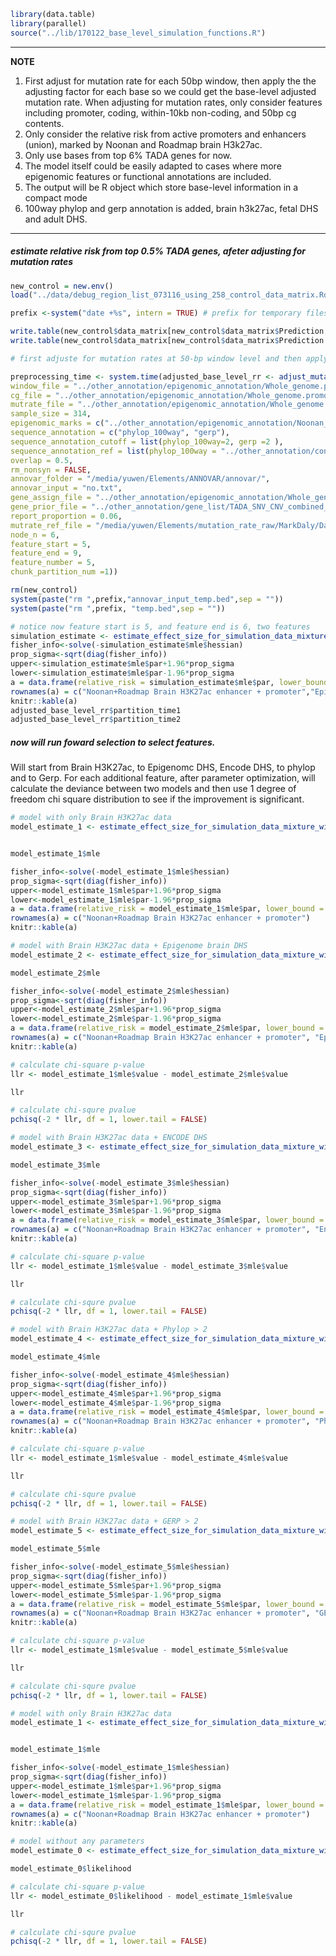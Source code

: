 

```r
library(data.table)
library(parallel)
source("../lib/170122_base_level_simulation_functions.R")

```

***
**NOTE**

1. First adjust for mutation rate for each 50bp window, then apply the the adjusting factor for each base so we could get the base-level adjusted mutation rate. When adjusting for mutation rates, only consider features including promoter, coding, within-10kb non-coding, and 50bp cg contents.
2. Only consider the relative risk from active promoters and enhancers (union), marked by Noonan and Roadmap brain H3k27ac. 
3. Only use bases from top 6% TADA genes for now.
4. The model itself could be easily adapted to cases where more epigenomic features or functional annotations are included. 
5. The output will be R object which store base-level information in a compact mode
6. 100way phylop and gerp annotation is added, brain h3k27ac, fetal DHS and adult DHS.

***


##### estimate relative risk from top 0.5% TADA genes, afeter adjusting for mutation rates

```r
new_control = new.env()
load("../data/debug_region_list_073116_using_258_control_data_matrix.Rdata", new_control)

prefix <-system("date +%s", intern = TRUE) # prefix for temporary files that will be deleted at the end of the pipeline

write.table(new_control$data_matrix[new_control$data_matrix$Prediction == "dnv_proband" & new_control$data_matrix$Type == "SNV",c(1,2,3,7)], paste(prefix,"temp.bed",sep = ""), col.names = FALSE, row.names = FALSE, sep = "\t", quote = FALSE)
write.table(new_control$data_matrix[new_control$data_matrix$Prediction == "dnv_proband" ,c(1:5,8,7)], paste(prefix,"annovar_input_temp.bed",sep = ""), col.names = FALSE, row.names = FALSE, sep = "\t", quote = FALSE)

# first adjuste for mutation rates at 50-bp window level and then apply the scaling factor to each base of noncoding regions of selected top percentage of TADA genes.

preprocessing_time <- system.time(adjusted_base_level_rr <- adjust_mutation_rate_window_to_base_compact_more_feature_v2(mut_file = paste(prefix,"temp.bed",sep = ""),
window_file = "../other_annotation/epigenomic_annotation/Whole_genome.promoter_yanyu_10kb_exons_no_utr_no_na_genes.50bp_window.bed",
cg_file = "../other_annotation/epigenomic_annotation/Whole_genome.promoter_yanyu_10kb_exons_no_utr_no_na_genes.50bp_window.bed.fasta.cg",
mutrate_file = "../other_annotation/epigenomic_annotation/Whole_genome.promoter_yanyu_10kb_exons_no_utr_no_na_genes.50bp_window.bed.mutrate",
sample_size = 314,
epigenomic_marks = c("../other_annotation/epigenomic_annotation/Noonan_brain_roadmap_union.bed","../other_annotation/epigenomic_annotation/Epigenome_E081_E082_intersection.bed","../other_annotation/epigenomic_annotation/encode_DHS_union.bed"),
sequence_annotation = c("phylop_100way", "gerp"), 
sequence_annotation_cutoff = list(phylop_100way=2, gerp =2 ), 
sequence_annotation_ref = list(phylop_100way = "../other_annotation/conservation_annotation/hg19.100way.phyloP100way.bw", gerp = "../other_annotation/conservation_annotation/hg19_gerp_score.bw"),
overlap = 0.5,
rm_nonsyn = FALSE,
annovar_folder = "/media/yuwen/Elements/ANNOVAR/annovar/",
annovar_input = "no.txt",
gene_assign_file = "../other_annotation/epigenomic_annotation/Whole_genome.promoter_yanyu_10kb_exons_no_utr_no_na_genes.50bp_window.bed_genename.bed",
gene_prior_file = "../other_annotation/gene_list/TADA_SNV_CNV_combined_Feb7_tadaname_null_PPA_p0_0.94.txt",
report_proportion = 0.06,
mutrate_ref_file = "/media/yuwen/Elements/mutation_rate_raw/MarkDaly/Daly_mutrate.bw",
node_n = 6,
feature_start = 5,
feature_end = 9,
feature_number = 5, 
chunk_partition_num =1))

rm(new_control)
system(paste("rm ",prefix,"annovar_input_temp.bed",sep = ""))
system(paste("rm ",prefix, "temp.bed",sep = ""))

```



```r
# notice now feature start is 5, and feature end is 6, two features 
simulation_estimate <- estimate_effect_size_for_simulation_data_mixture_with_categorization_for_compact_data(data = adjusted_base_level_rr$base_info, feature_start = 5, feature_end = 9, feature_number = 5, gene_prior_file = "../other_annotation/gene_list/TADA_SNV_CNV_combined_Feb7_tadaname_null_PPA_p0_0.94.txt", sample_size = 314)
fisher_info<-solve(-simulation_estimate$mle$hessian)
prop_sigma<-sqrt(diag(fisher_info))
upper<-simulation_estimate$mle$par+1.96*prop_sigma
lower<-simulation_estimate$mle$par-1.96*prop_sigma
a = data.frame(relative_risk = simulation_estimate$mle$par, lower_bound = lower, upper_bournd = upper)
rownames(a) = c("Noonan+Roadmap Brain H3K27ac enhancer + promoter","Epigenome_DHS", "ENCODE_DHS", "Phylop>2", "Gerp>2")
knitr::kable(a)
adjusted_base_level_rr$partition_time1
adjusted_base_level_rr$partition_time2

```


##### now will run foward selection to select features.
Will start from Brain H3K27ac, to Epigenomc DHS, Encode DHS, to phylop and to Gerp.
For each additional feature, after parameter optimization, will calculate the deviance between two models and then use 1 degree of freedom chi square distribution to see if the improvement is significant. 

```r
# model with only Brain H3K27ac data
model_estimate_1 <- estimate_effect_size_for_simulation_data_mixture_with_categorization_for_compact_data_model_selection(data = adjusted_base_level_rr$base_info, features = c(1), gene_prior_file = "../other_annotation/gene_list/TADA_SNV_CNV_combined_Feb7_tadaname_null_PPA_p0_0.94.txt", sample_size = 314)


model_estimate_1$mle

fisher_info<-solve(-model_estimate_1$mle$hessian)
prop_sigma<-sqrt(diag(fisher_info))
upper<-model_estimate_1$mle$par+1.96*prop_sigma
lower<-model_estimate_1$mle$par-1.96*prop_sigma
a = data.frame(relative_risk = model_estimate_1$mle$par, lower_bound = lower, upper_bournd = upper)
rownames(a) = c("Noonan+Roadmap Brain H3K27ac enhancer + promoter")
knitr::kable(a)

# model with Brain H3K27ac data + Epigenome brain DHS
model_estimate_2 <- estimate_effect_size_for_simulation_data_mixture_with_categorization_for_compact_data_model_selection(data = adjusted_base_level_rr$base_info, features = c(1,2), gene_prior_file = "../other_annotation/gene_list/TADA_SNV_CNV_combined_Feb7_tadaname_null_PPA_p0_0.94.txt", sample_size = 314)

model_estimate_2$mle

fisher_info<-solve(-model_estimate_2$mle$hessian)
prop_sigma<-sqrt(diag(fisher_info))
upper<-model_estimate_2$mle$par+1.96*prop_sigma
lower<-model_estimate_2$mle$par-1.96*prop_sigma
a = data.frame(relative_risk = model_estimate_2$mle$par, lower_bound = lower, upper_bournd = upper)
rownames(a) = c("Noonan+Roadmap Brain H3K27ac enhancer + promoter", "Epigenome DHS")
knitr::kable(a)

```

```r
# calculate chi-square p-value 
llr <- model_estimate_1$mle$value - model_estimate_2$mle$value

llr

# calculate chi-squre pvalue
pchisq(-2 * llr, df = 1, lower.tail = FALSE)

```


```r

# model with Brain H3K27ac data + ENCODE DHS
model_estimate_3 <- estimate_effect_size_for_simulation_data_mixture_with_categorization_for_compact_data_model_selection(data = adjusted_base_level_rr$base_info, features = c(1,3), gene_prior_file = "../other_annotation/gene_list/TADA_SNV_CNV_combined_Feb7_tadaname_null_PPA_p0_0.94.txt", sample_size = 314)

model_estimate_3$mle

fisher_info<-solve(-model_estimate_3$mle$hessian)
prop_sigma<-sqrt(diag(fisher_info))
upper<-model_estimate_3$mle$par+1.96*prop_sigma
lower<-model_estimate_3$mle$par-1.96*prop_sigma
a = data.frame(relative_risk = model_estimate_3$mle$par, lower_bound = lower, upper_bournd = upper)
rownames(a) = c("Noonan+Roadmap Brain H3K27ac enhancer + promoter", "Encode DHS")
knitr::kable(a)


```

```r
# calculate chi-square p-value 
llr <- model_estimate_1$mle$value - model_estimate_3$mle$value

llr

# calculate chi-squre pvalue
pchisq(-2 * llr, df = 1, lower.tail = FALSE)
```

```r

# model with Brain H3K27ac data + Phylop > 2
model_estimate_4 <- estimate_effect_size_for_simulation_data_mixture_with_categorization_for_compact_data_model_selection(data = adjusted_base_level_rr$base_info, features = c(1,4), gene_prior_file = "../other_annotation/gene_list/TADA_SNV_CNV_combined_Feb7_tadaname_null_PPA_p0_0.94.txt", sample_size = 314)

model_estimate_4$mle

fisher_info<-solve(-model_estimate_4$mle$hessian)
prop_sigma<-sqrt(diag(fisher_info))
upper<-model_estimate_4$mle$par+1.96*prop_sigma
lower<-model_estimate_4$mle$par-1.96*prop_sigma
a = data.frame(relative_risk = model_estimate_4$mle$par, lower_bound = lower, upper_bournd = upper)
rownames(a) = c("Noonan+Roadmap Brain H3K27ac enhancer + promoter", "PhyloP > 2")
knitr::kable(a)
```

```r
# calculate chi-square p-value 
llr <- model_estimate_1$mle$value - model_estimate_4$mle$value

llr

# calculate chi-squre pvalue
pchisq(-2 * llr, df = 1, lower.tail = FALSE)

```


```r

# model with Brain H3K27ac data + GERP > 2
model_estimate_5 <- estimate_effect_size_for_simulation_data_mixture_with_categorization_for_compact_data_model_selection(data = adjusted_base_level_rr$base_info, features = c(1,5), gene_prior_file = "../other_annotation/gene_list/TADA_SNV_CNV_combined_Feb7_tadaname_null_PPA_p0_0.94.txt", sample_size = 314)

model_estimate_5$mle

fisher_info<-solve(-model_estimate_5$mle$hessian)
prop_sigma<-sqrt(diag(fisher_info))
upper<-model_estimate_5$mle$par+1.96*prop_sigma
lower<-model_estimate_5$mle$par-1.96*prop_sigma
a = data.frame(relative_risk = model_estimate_5$mle$par, lower_bound = lower, upper_bournd = upper)
rownames(a) = c("Noonan+Roadmap Brain H3K27ac enhancer + promoter", "GERP > 2")
knitr::kable(a)
```

```r
# calculate chi-square p-value 
llr <- model_estimate_1$mle$value - model_estimate_5$mle$value

llr

# calculate chi-squre pvalue
pchisq(-2 * llr, df = 1, lower.tail = FALSE)

```


```r
# model with only Brain H3K27ac data
model_estimate_1 <- estimate_effect_size_for_simulation_data_mixture_with_categorization_for_compact_data_model_selection(data = adjusted_base_level_rr$base_info, features = c(1), gene_prior_file = "../other_annotation/gene_list/TADA_SNV_CNV_combined_Feb7_tadaname_null_PPA_p0_0.94.txt", sample_size = 314)


model_estimate_1$mle

fisher_info<-solve(-model_estimate_1$mle$hessian)
prop_sigma<-sqrt(diag(fisher_info))
upper<-model_estimate_1$mle$par+1.96*prop_sigma
lower<-model_estimate_1$mle$par-1.96*prop_sigma
a = data.frame(relative_risk = model_estimate_1$mle$par, lower_bound = lower, upper_bournd = upper)
rownames(a) = c("Noonan+Roadmap Brain H3K27ac enhancer + promoter")
knitr::kable(a)

# model without any parameters
model_estimate_0 <- estimate_effect_size_for_simulation_data_mixture_with_categorization_for_compact_data_model_selection(data = adjusted_base_level_rr$base_info, features = 0, gene_prior_file = "../other_annotation/gene_list/TADA_SNV_CNV_combined_Feb7_tadaname_null_PPA_p0_0.94.txt", sample_size = 314)

model_estimate_0$likelihood

```

```r
# calculate chi-square p-value 
llr <- model_estimate_0$likelihood - model_estimate_1$mle$value

llr

# calculate chi-squre pvalue
pchisq(-2 * llr, df = 1, lower.tail = FALSE)

```
